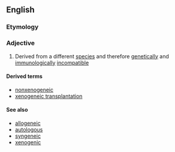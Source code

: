 ==English==

===Etymology===
{{confix|en|xeno|geneic}}

===Adjective===
{{en-adj|-}}

# {{lb|en|genetics}} Derived from a different [[species]] and therefore [[genetically]] and [[immunologically]] [[incompatible]]

====Derived terms====
* [[nonxenogeneic]]
* [[xenogeneic transplantation]]

====See also====
* [[allogeneic]]
* [[autologous]]
* [[syngeneic]]
* [[xenogenic]]